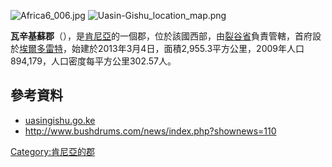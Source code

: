 [[Image:Africa6_006.jpg|right]]
[[Image:Uasin-Gishu_location_map.png|right]]

'''瓦辛基蘇郡'''（{{lang-sw|Wilaya ya Uasin Gishu}}），是[[肯尼亞|肯尼亞]]的一個郡，位於該國西部，由[[裂谷省|裂谷省]]負責管轄，首府設於[[埃爾多雷特|埃爾多雷特]]，始建於2013年3月4日，面積2,955.3平方公里，2009年人口894,179，人口密度每平方公里302.57人。

==參考資料==
*[http://uasingishu.go.ke/ uasingishu.go.ke] {{Wayback|url=http://uasingishu.go.ke/ |date=20210119001057 }}
*http://www.bushdrums.com/news/index.php?shownews=110 {{Wayback|url=http://www.bushdrums.com/news/index.php?shownews=110 |date=20070928181203 }}

{{coord|0.516667|N|35.2833|E|source:kolossus-dewiki|display=title}}

{{Kenya-geo-stub}}
[[Category:肯尼亞的郡|Category:肯尼亞的郡]]
